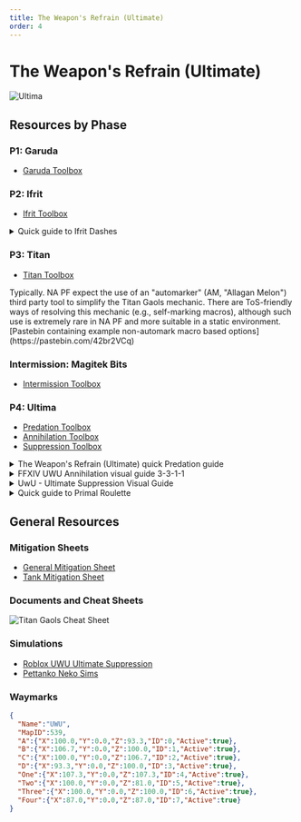 ```yaml
---
title: The Weapon's Refrain (Ultimate)
order: 4
---
```


# The Weapon's Refrain (Ultimate)

![Ultima](/images/thumbnails/ultimate/Ultima.png)

## Resources by Phase

### P1: Garuda

- [Garuda Toolbox](https://ff14.toolboxgaming.space/?id=359535529826261&preview=1)   

### P2: Ifrit

- [Ifrit Toolbox](https://ff14.toolboxgaming.space/?id=562530446784261&preview=1) 

<details>
<summary>Quick guide to Ifrit Dashes</summary>

<YouTube videoId="pZ6FPoVkbRY" />
</details>



### P3: Titan

- [Titan Toolbox](https://ff14.toolboxgaming.space/?id=463534803605261&preview=1)

<Callout>
  Typically. NA PF expect the use of an "automarker" (AM, "Allagan Melon") third party tool to simplify the Titan Gaols mechanic.
  There are ToS-friendly ways of resolving this mechanic (e.g., self-marking macros),
  although such use is extremely rare in NA PF and more suitable in a static environment.
  [Pastebin containing example non-automark macro based options](https://pastebin.com/42br2VCq)
</Callout>

### Intermission: Magitek Bits

- [Intermission Toolbox](https://ff14.toolboxgaming.space/?id=430631425646261&preview=1)

### P4: Ultima

- [Predation Toolbox ](https://ff14.toolboxgaming.space/?id=530635345646261&preview=1)
- [Annihilation Toolbox ](https://ff14.toolboxgaming.space/?id=930637786646261&preview=1)
- [Suppression Toolbox ](https://ff14.toolboxgaming.space/?id=830635036646261&preview=1)

<details>
<summary>The Weapon's Refrain (Ultimate) quick Predation guide</summary>

<YouTube videoId="d08-CA5zS1c" />
</details>

<details>
<summary>FFXIV UWU Annihilation visual guide 3-3-1-1</summary>

<YouTube videoId="9eUvqv6rNT0" />
</details>

<details>
<summary>UwU - Ultimate Suppression Visual Guide</summary>

<YouTube videoId="PSrbDnFtIJ0" />
</details>

<details>
<summary>Quick guide to Primal Roulette</summary>

<YouTube videoId="CHbzuXPIi-4" />
</details>

## General Resources

### Mitigation Sheets

- [General Mitigation Sheet](https://docs.google.com/spreadsheets/d/1V-FXFOW8pj87DtqT4KpKSbu3AZYI4diSjH1F-FyNt_o/edit?usp=sharing)
- [Tank Mitigation Sheet](https://docs.google.com/spreadsheets/d/13dpeUEBHFpLxX38gjC8oh1xEB4F7xBECI9BvycJEsfk/edit#gid=831820397)

### Documents and Cheat Sheets

![Titan Gaols Cheat Sheet](/images/ultimates/uwu/TitanGaolsCheatSheet.png)

### Simulations

- [Roblox UWU Ultimate Suppression](https://www.roblox.com/games/6789369178/UWU-Ultimate-Suppression)
- [Pettanko Neko Sims](https://pettanko-neko.itch.io/just-like-the-simulations)

### Waymarks

```json
{
  "Name":"UWU",
  "MapID":539,
  "A":{"X":100.0,"Y":0.0,"Z":93.3,"ID":0,"Active":true},
  "B":{"X":106.7,"Y":0.0,"Z":100.0,"ID":1,"Active":true},
  "C":{"X":100.0,"Y":0.0,"Z":106.7,"ID":2,"Active":true},
  "D":{"X":93.3,"Y":0.0,"Z":100.0,"ID":3,"Active":true},
  "One":{"X":107.3,"Y":0.0,"Z":107.3,"ID":4,"Active":true},
  "Two":{"X":100.0,"Y":0.0,"Z":81.0,"ID":5,"Active":true},
  "Three":{"X":100.0,"Y":0.0,"Z":100.0,"ID":6,"Active":true},
  "Four":{"X":87.0,"Y":0.0,"Z":87.0,"ID":7,"Active":true}
}
```